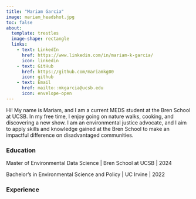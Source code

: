 ```yaml
---
title: "Mariam Garcia"
image: mariam_headshot.jpg
toc: false
about:
  template: trestles
  image-shape: rectangle
  links: 
    - text: LinkedIn
      href: https://www.linkedin.com/in/mariam-k-garcia/
      icon: linkedin
    - text: GitHub
      href: https://github.com/mariamkg00
      icon: github
    - text: Email
      href: mailto::mkgarcia@ucsb.edu
      icon: envelope-open
---
```


Hi! My name is Mariam, and I am a current MEDS student at the Bren School at UCSB. In my free time, I enjoy going on nature walks, cooking, and discovering a new show. I am an environmental justice advocate, and I aim to apply skills and knowledge gained at the Bren School to make an impactful difference on disadvantaged communities. 

### Education

Master of Environmental Data Science \| Bren School at UCSB \| 2024

Bachelor's in Environmental Science and Policy \| UC Irvine \| 2022

### Experience
